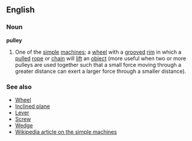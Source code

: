 ==English==
===Noun===
'''pulley'''
# One of the [[simple]] [[machine]]s; a [[wheel]] with a [[groove]]d [[rim]] in which a [[pulled]] [[rope]] or [[chain]] will [[lift]] an [[object]] (more useful when two or more pulleys are used together such that a small force moving through a greater distance can exert a larger force through a smaller distance).

===See also===
* [[Wheel]]
* [[Inclined plane]]
* [[Lever]]
* [[Screw]]
* [[Wedge]]
* [[w:Simple machine|Wikipedia article on the simple machines]]